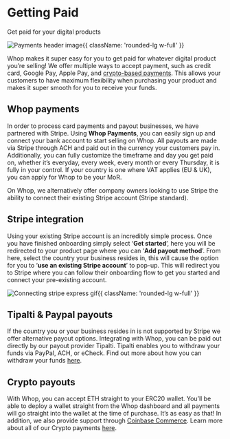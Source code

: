 
# Getting Paid

Get paid for your digital products

![Payments header image](https://i.imgur.com/dw7icFZ.png){{ className: 'rounded-lg w-full' }}

Whop makes it super easy for you to get paid for whatever digital product you’re selling! We offer multiple ways to accept payment, such as credit card, Google Pay, Apple Pay, and [crypto-based payments](/crypto). This allows your customers to have maximum flexibility when purchasing your product and makes it super smooth for you to receive your funds. 

## Whop payments

In order to process card payments and payout businesses, we have partnered with Stripe. Using **Whop Payments**, you can easily sign up and connect your bank account to start selling on Whop. All payouts are made via Stripe through ACH and paid out in the currency your customers pay in. Additionally, you can fully customize the timeframe and day you get paid on, whether it’s everyday, every week, every month or every Thursday, it is fully in your control. If your country is one where VAT applies (EU & UK), you can apply for Whop to be your MoR.

On Whop, we alternatively offer company owners looking to use Stripe the ability to connect their existing Stripe account (Stripe standard).


## Stripe integration

Using your existing Stripe account is an incredibly simple process. Once you have finished onboarding simply select ‘**Get started**’, here you will be redirected to your product page where you can ‘**Add payout method**’. From here, select the country your business resides in, this will cause the option for you to ‘**use an existing Stripe account**’ to pop-up. This will redirect you to Stripe where you can follow their onboarding flow to get you started and connect your pre-existing account.

![Connecting stripe express gif](https://i.imgur.com/S1YY5Qt.gif){{ className: 'rounded-lg w-full' }}

## Tipalti & Paypal payouts

If the country you or your business resides in is not supported by Stripe we offer alternative payout options. Integrating with Whop, you can be paid out directly by our payout provider Tipalti. Tipalti enables you to withdraw your funds via PayPal, ACH, or eCheck. Find out more about how you can withdraw your funds  [here](/crypto#withdrawing-funds). 

## Crypto payouts

With Whop, you can accept ETH straight to your ERC20 wallet. You’ll be able to deploy a wallet straight from the Whop dashboard and all payments will go straight into the wallet at the time of purchase. It’s as easy as that! In addition, we also provide support through [Coinbase Commerce](/crypto#coinbase-commerce). Learn more about all of our Crypto payments [here](/crypto#initial-set-up).